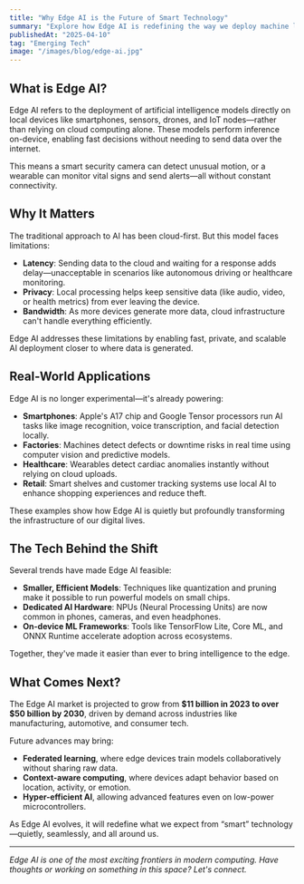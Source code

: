 ```yaml
---
title: "Why Edge AI is the Future of Smart Technology"
summary: "Explore how Edge AI is redefining the way we deploy machine learning, enabling real-time intelligence on devices at the edge."
publishedAt: "2025-04-10"
tag: "Emerging Tech"
image: "/images/blog/edge-ai.jpg"
---
```


## What is Edge AI?

Edge AI refers to the deployment of artificial intelligence models directly on local devices like smartphones, sensors, drones, and IoT nodes—rather than relying on cloud computing alone. These models perform inference on-device, enabling fast decisions without needing to send data over the internet.

This means a smart security camera can detect unusual motion, or a wearable can monitor vital signs and send alerts—all without constant connectivity.

## Why It Matters

The traditional approach to AI has been cloud-first. But this model faces limitations:

- **Latency**: Sending data to the cloud and waiting for a response adds delay—unacceptable in scenarios like autonomous driving or healthcare monitoring.
- **Privacy**: Local processing helps keep sensitive data (like audio, video, or health metrics) from ever leaving the device.
- **Bandwidth**: As more devices generate more data, cloud infrastructure can't handle everything efficiently.

Edge AI addresses these limitations by enabling fast, private, and scalable AI deployment closer to where data is generated.

## Real-World Applications

Edge AI is no longer experimental—it's already powering:

- **Smartphones**: Apple's A17 chip and Google Tensor processors run AI tasks like image recognition, voice transcription, and facial detection locally.
- **Factories**: Machines detect defects or downtime risks in real time using computer vision and predictive models.
- **Healthcare**: Wearables detect cardiac anomalies instantly without relying on cloud uploads.
- **Retail**: Smart shelves and customer tracking systems use local AI to enhance shopping experiences and reduce theft.

These examples show how Edge AI is quietly but profoundly transforming the infrastructure of our digital lives.

## The Tech Behind the Shift

Several trends have made Edge AI feasible:

- **Smaller, Efficient Models**: Techniques like quantization and pruning make it possible to run powerful models on small chips.
- **Dedicated AI Hardware**: NPUs (Neural Processing Units) are now common in phones, cameras, and even headphones.
- **On-device ML Frameworks**: Tools like TensorFlow Lite, Core ML, and ONNX Runtime accelerate adoption across ecosystems.

Together, they've made it easier than ever to bring intelligence to the edge.

## What Comes Next?

The Edge AI market is projected to grow from **$11 billion in 2023 to over $50 billion by 2030**, driven by demand across industries like manufacturing, automotive, and consumer tech.

Future advances may bring:

- **Federated learning**, where edge devices train models collaboratively without sharing raw data.
- **Context-aware computing**, where devices adapt behavior based on location, activity, or emotion.
- **Hyper-efficient AI**, allowing advanced features even on low-power microcontrollers.

As Edge AI evolves, it will redefine what we expect from “smart” technology—quietly, seamlessly, and all around us.

---

*Edge AI is one of the most exciting frontiers in modern computing. Have thoughts or working on something in this space? Let's connect.*